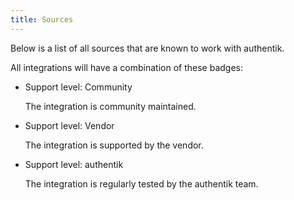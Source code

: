 ```yaml
---
title: Sources
---
```



Below is a list of all sources that are known to work with authentik.

All integrations will have a combination of these badges:

-   <span class="badge badge--secondary">Support level: Community</span>

    The integration is community maintained.

-   <span class="badge badge--info">Support level: Vendor</span>

    The integration is supported by the vendor.

-   <span class="badge badge--primary">Support level: authentik</span>

    The integration is regularly tested by the authentik team.

<DocCardList items={useCurrentSidebarCategory().items} />
